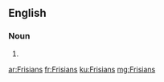 ==English==

===Noun===
{{head|en|plural}}

# {{plural of|Frisian|lang=en}}

[[ar:Frisians]]
[[fr:Frisians]]
[[ku:Frisians]]
[[mg:Frisians]]